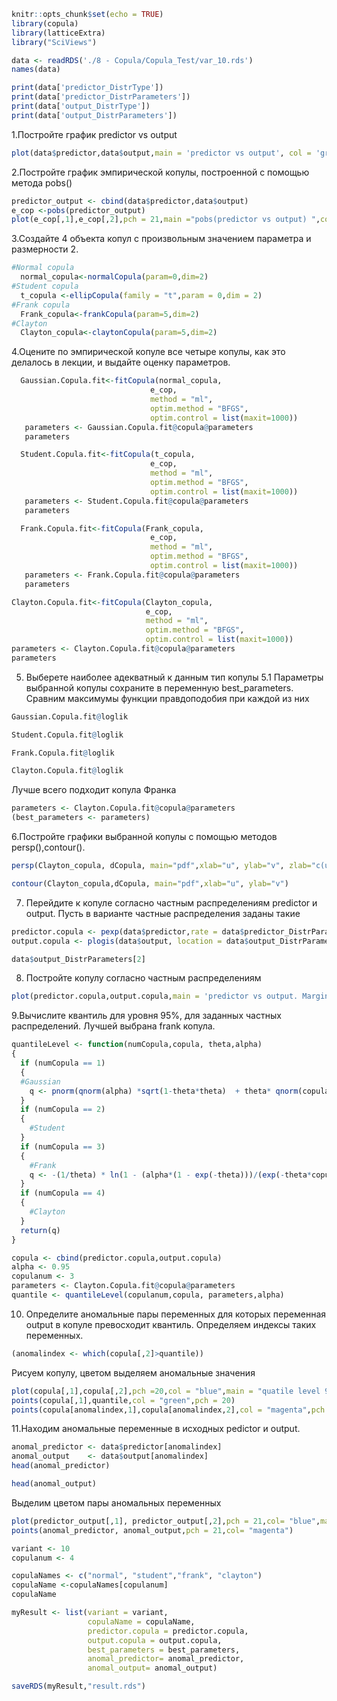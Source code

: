 

```r
knitr::opts_chunk$set(echo = TRUE)
library(copula)
library(latticeExtra)
library("SciViews")
```

```r
data <- readRDS('./8 - Copula/Copula_Test/var_10.rds')
names(data)
```

```r
print(data['predictor_DistrType'])
print(data['predictor_DistrParameters'])
print(data['output_DistrType'])
print(data['output_DistrParameters'])
```
1.Постройте график predictor vs output

```r
plot(data$predictor,data$output,main = 'predictor vs output', col = 'green',pch = 20,xlab = 'predictor', ylab = 'output')
```
2.Постройте график эмпирической копулы, построенной с помощью метода pobs()

```r
predictor_output <- cbind(data$predictor,data$output)
e_cop <-pobs(predictor_output)
plot(e_cop[,1],e_cop[,2],pch = 21,main ="pobs(predictor vs output) ",col = "blue")
```
3.Создайте 4 объекта копул c произвольным значением параметра и размерности 2.

```r
#Normal copula
  normal_copula<-normalCopula(param=0,dim=2)
#Student copula
  t_copula <-ellipCopula(family = "t",param = 0,dim = 2)
#Frank copula
  Frank_copula<-frankCopula(param=5,dim=2)
#Clayton
  Clayton_copula<-claytonCopula(param=5,dim=2)
```

4.Оцените по эмпирической копуле все четыре копулы, как это делалось в лекции, и выдайте оценку параметров.

```r
  Gaussian.Copula.fit<-fitCopula(normal_copula, 
                               e_cop, 
                               method = "ml",
                               optim.method = "BFGS", 
                               optim.control = list(maxit=1000))
   parameters <- Gaussian.Copula.fit@copula@parameters
   parameters
```

```r
  Student.Copula.fit<-fitCopula(t_copula, 
                               e_cop, 
                               method = "ml",
                               optim.method = "BFGS", 
                               optim.control = list(maxit=1000))
   parameters <- Student.Copula.fit@copula@parameters
   parameters
```

```r
  Frank.Copula.fit<-fitCopula(Frank_copula, 
                               e_cop, 
                               method = "ml",
                               optim.method = "BFGS", 
                               optim.control = list(maxit=1000))
   parameters <- Frank.Copula.fit@copula@parameters
   parameters
```

```r
Clayton.Copula.fit<-fitCopula(Clayton_copula, 
                              e_cop, 
                              method = "ml",
                              optim.method = "BFGS", 
                              optim.control = list(maxit=1000))
parameters <- Clayton.Copula.fit@copula@parameters
parameters
```
5. Выберете наиболее адекватный к данным тип копулы
5.1 Параметры выбранной копулы сохраните в переменную best_parameters.
Сравним максимумы функции правдоподобия при каждой из них

```r
Gaussian.Copula.fit@loglik
```

```r
Student.Copula.fit@loglik
```

```r
Frank.Copula.fit@loglik
```

```r
Clayton.Copula.fit@loglik
```
Лучше всего подходит копула Франка
```r
parameters <- Clayton.Copula.fit@copula@parameters
(best_parameters <- parameters)
```
6.Постройте графики выбранной копулы с помощью методов persp(),contour().

```r
persp(Clayton_copula, dCopula, main="pdf",xlab="u", ylab="v", zlab="c(u,v)")
```

```r
contour(Clayton_copula,dCopula, main="pdf",xlab="u", ylab="v")
```
7. Перейдите к копуле согласно частным распределениям predictor и output. Пусть в варианте частные распределения заданы такие

```r
predictor.copula <- pexp(data$predictor,rate = data$predictor_DistrParameters[2])
output.copula <- plogis(data$output, location = data$output_DistrParameters[1], scale=data$output_DistrParameters[2])
```

```r
data$output_DistrParameters[2]
```

8. Постройте копулу согласно частным распределениям

```r
plot(predictor.copula,output.copula,main = 'predictor vs output. Marginal Distribution Copula', col = 'green',pch = 20,xlab = 'predictor', ylab = 'output')
```
9.Вычислите квантиль для уровня 95%, для заданных частных распределений. Лучшей выбрана frank копула.

```r
quantileLevel <- function(numCopula,copula, theta,alpha)
{
  if (numCopula == 1)
  {
  #Gaussian    
    q <- pnorm(qnorm(alpha) *sqrt(1-theta*theta)  + theta* qnorm(copula[,1]))
  }
  if (numCopula == 2)
  {
    #Student
  }
  if (numCopula == 3)
  {
    #Frank
    q <- -(1/theta) * ln(1 - (alpha*(1 - exp(-theta)))/(exp(-theta*copula[,1]) + alpha*(1-exp(-theta*copula[,1]))))
  }
  if (numCopula == 4)
  {
    #Clayton
  }
  return(q)  
}
```

```r
copula <- cbind(predictor.copula,output.copula)
alpha <- 0.95
copulanum <- 3
parameters <- Clayton.Copula.fit@copula@parameters
quantile <- quantileLevel(copulanum,copula, parameters,alpha)
```

10. Определите аномальные пары переменных для которых переменная output в копуле превосходит квантиль. Определяем индексы таких переменных.


```r
(anomalindex <- which(copula[,2]>quantile))
```
Рисуем копулу, цветом выделяем аномальные значения

```r
plot(copula[,1],copula[,2],pch =20,col = "blue",main = "quatile level 95%")
points(copula[,1],quantile,col = "green",pch = 20)
points(copula[anomalindex,1],copula[anomalindex,2],col = "magenta",pch = 20)
```
11.Находим аномальные переменные в исходных pedictor и output.

```r
anomal_predictor <- data$predictor[anomalindex]
anomal_output    <- data$output[anomalindex]
head(anomal_predictor)
```

```r
head(anomal_output)
```
Выделим цветом пары аномальных переменных

```r
plot(predictor_output[,1], predictor_output[,2],pch = 21,col= "blue",main ="Predictors vs Output.Anomalies")
points(anomal_predictor, anomal_output,pch = 21,col= "magenta")
```

```r
variant <- 10
copulanum <- 4
```

```r
copulaNames <- c("normal", "student","frank", "clayton")
copulaName <-copulaNames[copulanum]
copulaName
```

```r
myResult <- list(variant = variant,
                 copulaName = copulaName,
                 predictor.copula = predictor.copula,
                 output.copula = output.copula,  
                 best_parameters = best_parameters,
                 anomal_predictor= anomal_predictor,
                 anomal_output= anomal_output)

```

```r
saveRDS(myResult,"result.rds")

```

```r

```